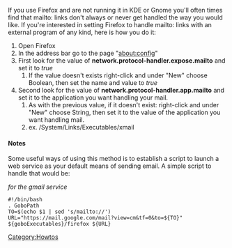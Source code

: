 If you use Firefox and are not running it in KDE or Gnome you'll often times find that mailto: links don't always or never get handled the way you would like. If you're interested in setting Firefox to handle mailto: links with an external program of any kind, here is how you do it:

# Open Firefox
# In the address bar go to the page "about:config"
# First look for the value of '''network.protocol-handler.expose.mailto''' and set it to ''true''
## If the value doesn't exists right-click and under "New" choose Boolean, then set the name and value to ''true''
# Second look for the value of '''network.protocol-handler.app.mailto''' and set it to the application you want handling your mail.
## As with the previous value, if it doesn't exist: right-click and under "New" choose String, then set it to the value of the application you want handling mail.
## ex. /System/Links/Executables/xmail

==== Notes ====
Some useful ways of using this method is to establish a script to launch a web service as your default means of sending email. A simple script to handle that would be:

''for the gmail service''
<pre>#!/bin/bash
. GoboPath
TO=$(echo $1 | sed 's/mailto://')
URL="https://mail.google.com/mail?view=cm&tf=0&to=${TO}"
${goboExecutables}/firefox ${URL}</pre>

[[Category:Howtos]]